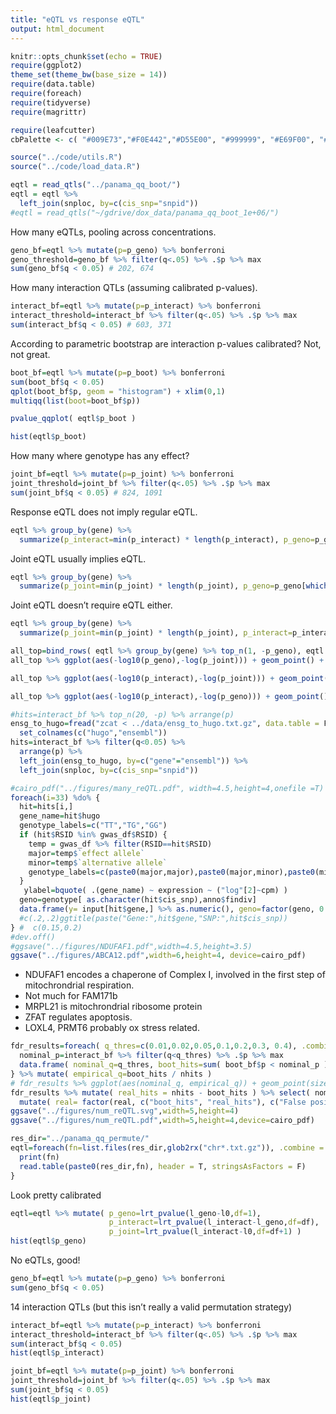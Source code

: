 ```yaml
---
title: "eQTL vs response eQTL"
output: html_document
---
```


```r
knitr::opts_chunk$set(echo = TRUE)
require(ggplot2)
theme_set(theme_bw(base_size = 14))
require(data.table)
require(foreach)
require(tidyverse)
require(magrittr)

require(leafcutter)
cbPalette <- c( "#009E73","#F0E442","#D55E00", "#999999", "#E69F00", "#56B4E9",  "#0072B2",  "#CC79A7")

source("../code/utils.R")
source("../code/load_data.R")
```

```r
eqtl = read_qtls("../panama_qq_boot/")
eqtl = eqtl %>% 
  left_join(snploc, by=c(cis_snp="snpid")) 
#eqtl = read_qtls("~/gdrive/dox_data/panama_qq_boot_1e+06/")
```

How many eQTLs, pooling across concentrations. 
```r
geno_bf=eqtl %>% mutate(p=p_geno) %>% bonferroni
geno_threshold=geno_bf %>% filter(q<.05) %>% .$p %>% max
sum(geno_bf$q < 0.05) # 202, 674
```

How many interaction QTLs (assuming calibrated p-values). 
```r
interact_bf=eqtl %>% mutate(p=p_interact) %>% bonferroni
interact_threshold=interact_bf %>% filter(q<.05) %>% .$p %>% max
sum(interact_bf$q < 0.05) # 603, 371
```

According to parametric bootstrap are interaction p-values calibrated? Not, not great. 
```r
boot_bf=eqtl %>% mutate(p=p_boot) %>% bonferroni
sum(boot_bf$q < 0.05) 
qplot(boot_bf$p, geom = "histogram") + xlim(0,1)
multiqq(list(boot=boot_bf$p))
```

```r
pvalue_qqplot( eqtl$p_boot ) 
```

```r
hist(eqtl$p_boot)
```

How many where genotype has any effect? 
```r
joint_bf=eqtl %>% mutate(p=p_joint) %>% bonferroni
joint_threshold=joint_bf %>% filter(q<.05) %>% .$p %>% max
sum(joint_bf$q < 0.05) # 824, 1091
```

Response eQTL does not imply regular eQTL. 
```r
eqtl %>% group_by(gene) %>% 
  summarize(p_interact=min(p_interact) * length(p_interact), p_geno=p_geno[which.min(p_interact)] * length(p_interact))  %>% ggplot(aes(-log10(p_interact),-log10(p_geno))) + geom_point() + geom_hline(yintercept = -log10(geno_threshold)) + geom_vline(xintercept = -log10(interact_threshold))
```

Joint eQTL usually implies eQTL. 
```r
eqtl %>% group_by(gene) %>% 
  summarize(p_joint=min(p_joint) * length(p_joint), p_geno=p_geno[which.min(p_joint)] * length(p_joint))  %>% ggplot(aes(-log10(p_joint),-log10(p_geno))) + geom_point() + geom_hline(yintercept = -log10(geno_threshold)) + geom_vline(xintercept = -log10(joint_threshold))
```

Joint eQTL doesn't require eQTL either.
```r
eqtl %>% group_by(gene) %>% 
  summarize(p_joint=min(p_joint) * length(p_joint), p_interact=p_interact[which.min(p_joint)] * length(p_joint))  %>% ggplot(aes(-log10(p_joint),-log10(p_interact))) + geom_point() + geom_hline(yintercept = -log10(interact_threshold)) + geom_vline(xintercept = -log10(joint_threshold))
```

```r
all_top=bind_rows( eqtl %>% group_by(gene) %>% top_n(1, -p_geno), eqtl %>% group_by(gene) %>% top_n(1, -p_interact), eqtl %>% group_by(gene) %>% top_n(1, -p_joint) ) 
all_top %>% ggplot(aes(-log10(p_geno),-log(p_joint))) + geom_point() + geom_abline()
```

```r
all_top %>% ggplot(aes(-log10(p_interact),-log(p_joint))) + geom_point() + geom_abline()
```

```r
all_top %>% ggplot(aes(-log10(p_interact),-log(p_geno))) + geom_point() + geom_abline()
```

```r
#hits=interact_bf %>% top_n(20, -p) %>% arrange(p)
ensg_to_hugo=fread("zcat < ../data/ensg_to_hugo.txt.gz", data.table = F) %>% 
  set_colnames(c("hugo","ensembl"))
hits=interact_bf %>% filter(q<0.05) %>% 
  arrange(p) %>% 
  left_join(ensg_to_hugo, by=c("gene"="ensembl")) %>% 
  left_join(snploc, by=c(cis_snp="snpid")) 
```

```r

#cairo_pdf("../figures/many_reQTL.pdf", width=4.5,height=4,onefile =T)
foreach(i=33) %do% {
  hit=hits[i,]
  gene_name=hit$hugo
  genotype_labels=c("TT","TG","GG")
  if (hit$RSID %in% gwas_df$RSID) {
    temp = gwas_df %>% filter(RSID==hit$RSID) 
    major=temp$`effect allele`
    minor=temp$`alternative allele`
    genotype_labels=c(paste0(major,major),paste0(major,minor),paste0(minor,minor))
  }
   ylabel=bquote( .(gene_name) ~ expression ~ ("log"[2]~cpm) )
  geno=genotype[ as.character(hit$cis_snp),anno$findiv]
  data.frame(y= input[hit$gene,] %>% as.numeric(), geno=factor(geno, 0:2,genotype_labels), conc=anno$conc) %>% filter(!is.na(geno)) %>% ggplot(aes(as.factor(conc), y, col=geno)) + geom_boxplot(outlier.shape = NA, width = 0.625, position = position_dodge(width = 0.75)) + geom_point(position = position_jitterdodge(dodge.width =  .75, jitter.width = 0.2, jitter.height = 0.), alpha=0.5, size=3) + ylab(ylabel) + xlab(expression("Doxorubicin concentration ("*mu*"M)")) + theme_bw(base_size=14) + scale_color_manual(values=cbPalette, name="rs16853200") +theme(axis.text.x = element_text(angle = 45, vjust = 1, hjust=1), legend.position = "right", legend.background = element_blank() ) #+
  #c(.2,.2)ggtitle(paste("Gene:",hit$gene,"SNP:",hit$cis_snp)) 
} #  c(0.15,0.2)
#dev.off()
#ggsave("../figures/NDUFAF1.pdf",width=4.5,height=3.5)
ggsave("../figures/ABCA12.pdf",width=6,height=4, device=cairo_pdf)
```

- NDUFAF1 encodes a chaperone of Complex I, involved in the first step of mitochrondrial respiration. 
- Not much for FAM171b
- MRPL21 is mitochrondrial ribosome protein
- ZFAT regulates apoptosis. 
- LOXL4, PRMT6 probably ox stress related. 

```r
fdr_results=foreach( q_thres=c(0.01,0.02,0.05,0.1,0.2,0.3, 0.4), .combine=bind_rows )  %do% {
  nominal_p=interact_bf %>% filter(q<q_thres) %>% .$p %>% max
  data.frame( nominal_q=q_thres, boot_hits=sum( boot_bf$p < nominal_p ), nhits=sum( interact_bf$q < q_thres), nominal_p=nominal_p )
} %>% mutate( empirical_q=boot_hits / nhits )
# fdr_results %>% ggplot(aes(nominal_q, empirical_q)) + geom_point(size=3)  + geom_abline()
fdr_results %>% mutate( real_hits = nhits - boot_hits ) %>% select( nominal_q, empirical_q, real_hits, boot_hits ) %>% gather( real, hits, real_hits, boot_hits ) %>%
  mutate( real= factor(real, c("boot_hits", "real_hits"), c("False positives", "True positives") ), empirical_q=as.factor(format(empirical_q,digits=2)) , nominal_q=as.factor(format(nominal_q,digits=2))) %>% ggplot(aes( nominal_q, hits, fill=real)) + geom_bar(stat="identity" ) + geom_text(aes(nominal_q, -40, label=paste0("(",empirical_q,")") ) ) + xlab("Nominal FDR (Empirical FDR)") + ylab("Number of response-eQTL") + theme(legend.position = c(.2,.8)) + scale_fill_manual("",values=cbPalette)
ggsave("../figures/num_reQTL.svg",width=5,height=4)
ggsave("../figures/num_reQTL.pdf",width=5,height=4,device=cairo_pdf)
```

```r
res_dir="../panama_qq_permute/"
eqtl=foreach(fn=list.files(res_dir,glob2rx("chr*.txt.gz")), .combine = bind_rows) %do% {
  print(fn)
  read.table(paste0(res_dir,fn), header = T, stringsAsFactors = F)
}
```

Look pretty calibrated
```r
eqtl=eqtl %>% mutate( p_geno=lrt_pvalue(l_geno-l0,df=1),
                      p_interact=lrt_pvalue(l_interact-l_geno,df=df), 
                      p_joint=lrt_pvalue(l_interact-l0,df=df+1) )
hist(eqtl$p_geno)
```

No eQTLs, good!
```r
geno_bf=eqtl %>% mutate(p=p_geno) %>% bonferroni
sum(geno_bf$q < 0.05) 
```

14 interaction QTLs (but this isn't really a valid permutation strategy)
```r
interact_bf=eqtl %>% mutate(p=p_interact) %>% bonferroni
interact_threshold=interact_bf %>% filter(q<.05) %>% .$p %>% max
sum(interact_bf$q < 0.05) 
hist(eqtl$p_interact)
```


```r
joint_bf=eqtl %>% mutate(p=p_joint) %>% bonferroni
joint_threshold=joint_bf %>% filter(q<.05) %>% .$p %>% max
sum(joint_bf$q < 0.05)
hist(eqtl$p_joint)
```

